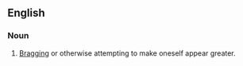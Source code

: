 ==English==

===Noun===
{{en-noun}}

#[[brag|Bragging]] or otherwise attempting to make oneself appear greater.